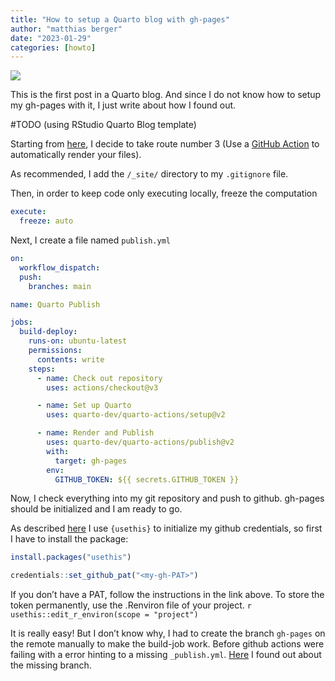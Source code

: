 ```yaml
---
title: "How to setup a Quarto blog with gh-pages"
author: "matthias berger"
date: "2023-01-29"
categories: [howto]
---
```


![](images/image-193588858.png){fig-alt="\"Starting a Quarto blog\" prompt on https://stablediffusionweb.com/#demo"}

This is the first post in a Quarto blog. And since I do not know how to setup my gh-pages with it, I just write about how I found out.

#TODO (using RStudio Quarto Blog template)

Starting from [here](https://quarto.org/docs/publishing/github-pages.html "https://quarto.org/docs/publishing/github-pages.html"), I decide to take route number 3 (Use a [GitHub Action](https://quarto.org/docs/publishing/github-pages.html#github-action) to automatically render your files).

As recommended, I add the `/_site/` directory to my `.gitignore` file.

Then, in order to keep code only executing locally, freeze the computation

``` .yaml
execute:
  freeze: auto
```

Next, I create a file named `publish.yml`

``` .yaml
on:
  workflow_dispatch:
  push:
    branches: main

name: Quarto Publish

jobs:
  build-deploy:
    runs-on: ubuntu-latest
    permissions:
      contents: write
    steps:
      - name: Check out repository
        uses: actions/checkout@v3

      - name: Set up Quarto
        uses: quarto-dev/quarto-actions/setup@v2

      - name: Render and Publish
        uses: quarto-dev/quarto-actions/publish@v2
        with:
          target: gh-pages
        env:
          GITHUB_TOKEN: ${{ secrets.GITHUB_TOKEN }}
```

Now, I check everything into my git repository and push to github. gh-pages should be initialized and I am ready to go.

As described [here](https://gist.github.com/Z3tt/3dab3535007acf108391649766409421 "https://gist.github.com/Z3tt/3dab3535007acf108391649766409421") I use `{usethis}` to initialize my github credentials, so first I have to install the package:

```r
install.packages("usethis")
```

```r
credentials::set_github_pat("<my-gh-PAT>")
```

If you don't have a PAT, follow the instructions in the link above. To store the token permanently, use the .Renviron file of your project. `r usethis::edit_r_environ(scope = "project")`

It is really easy! But I don't know why, I had to create the branch `gh-pages` on the remote manually to make the build-job work. Before github actions were failing with a error hinting to a missing `_publish.yml`. [Here](https://github.com/quarto-dev/quarto-cli/issues/3147 "https://github.com/quarto-dev/quarto-cli/issues/3147") I found out about the missing branch.
